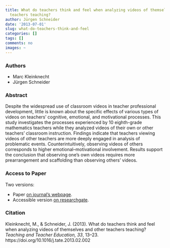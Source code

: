 ```yaml
---
title: What do teachers think and feel when analyzing videos of themselves and other
  teachers teaching?
author: Jürgen Schneider
date: '2013-07-01'
slug: what-do-teachers-think-and-feel
categories: []
tags: []
comments: no
images: ~
---
```


### Authors

* Marc Kleinknecht
* Jürgen Schneider

### Abstract

Despite the widespread use of classroom videos in teacher professional development, little is known about the specific effects of various types of videos on teachers' cognitive, emotional, and motivational processes. This study investigates the processes experienced by 10 eighth-grade mathematics teachers while they analyzed videos of their own or other teachers' classroom instruction. Findings indicate that teachers viewing videos of other teachers are more deeply engaged in analysis of problematic events. Counterintuitively, observing videos of others corresponds to higher emotional–motivational involvement. Results support the conclusion that observing one's own videos requires more prearrangement and scaffolding than observing others' videos.

### Access to Paper

Two versions: 

* Paper [on journal's webpage](https://doi.org/10.1016/j.tate.2013.02.002).  
* Accessible version [on researchgate](https://www.researchgate.net/publication/257245788_What_do_teachers_think_and_feel_when_analyzing_videos_of_themselves_and_other_teachers_teaching).

### Citation

Kleinknecht, M., & Schneider, J. (2013). What do teachers think and feel when analyzing videos of themselves and other teachers teaching? _Teaching and Teacher Education, 33_, 13–23. https://doi.org/10.1016/j.tate.2013.02.002